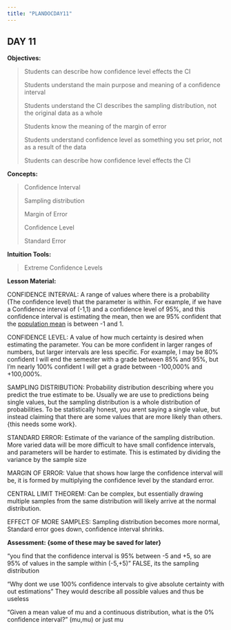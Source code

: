 ```yaml
---
title: "PLANDOCDAY11"
---
```


## DAY 11

**Objectives:**

> Students can describe how confidence level effects the CI
>
> Students understand the main purpose and meaning of a confidence interval
>
> Students understand the CI describes the sampling distribution, not the original data as a whole
>
> Students know the meaning of the margin of error
>
> Students understand confidence level as something you set prior, not as a result of the data
>
> Students can describe how confidence level effects the CI

**Concepts:**

> Confidence Interval
>
> Sampling distribution
>
> Margin of Error
>
> Confidence Level
>
> Standard Error

**Intuition Tools:**

> Extreme Confidence Levels

**Lesson Material:**

CONFIDENCE INTERVAL: A range of values where there is a probability (The confidence level) that the parameter is within. For example, if we have a Confidence interval of (-1,1) and a confidence level of 95%, and this confidence interval is estimating the mean, then we are 95% confident that the [population mean]{.underline} is between -1 and 1.

CONFIDENCE LEVEL: A value of how much certainty is desired when estimating the parameter. You can be more confident in larger ranges of numbers, but larger intervals are less specific. For example, I may be 80% confident I will end the semester with a grade between 85% and 95%, but I'm nearly 100% confident I will get a grade between -100,000% and +100,000%.

SAMPLING DISTRIBUTION: Probability distribution describing where you predict the true estimate to be. Usually we are use to predictions being single values, but the sampling distribution is a whole distribution of probabilities. To be statistically honest, you arent saying a single value, but instead claiming that there are some values that are more likely than others. {this needs some work}.

STANDARD ERROR: Estimate of the variance of the sampling distribution. More varied data will be more difficult to have small confidence intervals, and parameters will be harder to estimate. This is estimated by dividing the variance by the sample size

MARGIN OF ERROR: Value that shows how large the confidence interval will be, it is formed by multiplying the confidence level by the standard error.

CENTRAL LIMIT THEOREM: Can be complex, but essentially drawing multiple samples from the same distribution will likely arrive at the normal distribution.

EFFECT OF MORE SAMPLES: Sampling distribution becomes more normal, Standard error goes down, confidence interval shrinks.

**Assessment: {some of these may be saved for later}**

"you find that the confidence interval is 95% between -5 and +5, so are 95% of values in the sample within (-5,+5)" FALSE, its the sampling distribution

"Why dont we use 100% confidence intervals to give absolute certainty with out estimations" They would describe all possible values and thus be useless

"Given a mean value of mu and a continuous distribution, what is the 0% confidence interval?" (mu,mu) or just mu
